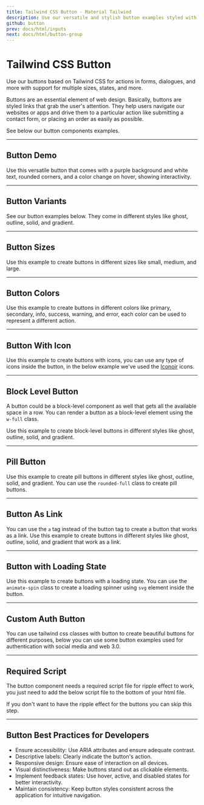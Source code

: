 ```yaml
---
title: Tailwind CSS Button - Material Tailwind
description: Use our versatile and stylish button examples styled with Tailwind CSS that come in various sizes, states, and styles, including filled, gradient, outlined, and text buttons, alongside customization options for colors and icons.
github: button
prev: docs/html/inputs
next: docs/html/button-group
---
```


# Tailwind CSS Button

Use our buttons based on Tailwind CSS for actions in forms, dialogues, and more with support for multiple sizes, states, and more.

Buttons are an essential element of web design. Basically, buttons are styled links that grab the user's attention. They help users navigate our websites or apps and drive them to a particular action like submitting a contact form, or placing an order as easily as possible.

See below our button components examples.

---

## Button Demo

Use this versatile button that comes with a purple background and white text, rounded corners, and a color change on hover, showing interactivity.

<PreviewWithCode relativePath="button/button-demo.tsx" language="html" />

---

## Button Variants

See our button examples below. They come in different styles like ghost, outline, solid, and gradient.

<PreviewWithCode relativePath="button/button-variants.tsx" language="html" />

---

## Button Sizes

Use this example to create buttons in different sizes like small, medium, and large.

<PreviewWithCode relativePath="button/button-sizes.tsx" language="html" />

---

## Button Colors

Use this example to create buttons in different colors like primary, secondary, info, success, warning, and error, each color can be used to represent a different action.

<PreviewWithCode relativePath="button/button-colors.tsx" language="html" />

---

## Button With Icon

Use this example to create buttons with icons, you can use any type of icons inside the button, in the below example we've used the [Iconoir](https://iconoir.com/) icons.

<PreviewWithCode relativePath="button/button-with-icon.tsx" language="html" />

---

## Block Level Button

A button could be a block-level component as well that gets all the available space in a row. You can render a button as a block-level element using the `w-full` class. 

Use this example to create block-level buttons in different styles like ghost, outline, solid, and gradient.

<PreviewWithCode relativePath="button/block-level-button.tsx" language="html" />

---

## Pill Button

Use this example to create pill buttons in different styles like ghost, outline, solid, and gradient. You can use the `rounded-full` class to create pill buttons.

<PreviewWithCode relativePath="button/pill-button.tsx" language="html" />

---

## Button As Link

You can use the `a` tag instead of the button tag to create a button that works as a link. Use this example to create buttons in different styles like ghost, outline, solid, and gradient that work as a link.

<PreviewWithCode relativePath="button/button-as-link.tsx" language="html" />

---

## Button with Loading State

Use this example to create buttons with a loading state. You can use the `animate-spin` class to create a loading spinner using `svg` element inside the button.

<PreviewWithCode relativePath="button/button-loading.tsx" language="html" />

---

## Custom Auth Button

You can use tailwind css classes with button to create beautiful buttons for different purposes, below you can use some button examples used for authentication with social media and web 3.0.

<PreviewWithCode relativePath="button/custom-auth-button.tsx" language="html" />

---

## Required Script

The button component needs a required script file for ripple effect to work, you just need to add the below script file to the bottom of your html file.

If you don't want to have the ripple effect for the buttons you can skip this step.

<CodePreviewTailwindClasses />

---

## Button Best Practices for Developers

- Ensure accessibility: Use ARIA attributes and ensure adequate contrast.
- Descriptive labels: Clearly indicate the button's action.
- Responsive design: Ensure ease of interaction on all devices.
- Visual distinctiveness: Make buttons stand out as clickable elements.
- Implement feedback states: Use hover, active, and disabled states for better interactivity.
- Maintain consistency: Keep button styles consistent across the application for intuitive navigation.
